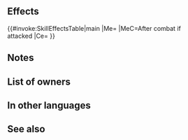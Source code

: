 {{Passive
|name=Scendscale
|type=A
|exclusive=1
|canUseMove={{MoveList|all}}
|canUseWeapon={{WeaponList|exclude=Staff}}
|1name=Scendscale
|1tagid=SID_覇神断竜剣
|1effect=Deals damage = 25% of unit's Atk, but after combat, if unit attacked, deals 7 damage to unit.
|1required=-
|1cost=300
|properties=random_owner
}}
==Effects==
{{#invoke:SkillEffectsTable|main
|Me={{Eft|Damage|7}}
|MeC=After combat if<br>{{Tgt|Unit}} attacked
|Ce={{Eft|Damage Boost|25% of {{Tgt|Unit}}'s Atk}}
}}
==Notes==
{{AtkDamageBoost}}
{{IfUnitAttacked}}
{{DamageToUnit}}
==List of owners==
{{Skill Hero List}}
==In other languages==
{{OtherLanguages
|japanese=覇神断竜剣
|german=Allgewalt
|spanishEU=Fendragón
|spanishLA=Fendragón
|french=Fendragon
|italian=Ascensione
|chineseTW=霸神斷龍劍
|portuguese=Feredragão
}}
==See also==
{{See also skills|cond=Description LIKE '%deals damage =% of unit_s Atk%' AND Description NOT LIKE '%minus%' AND Description NOT LIKE '%boost resets%' OR Description LIKE '%boosts damage%by __% of unit_s Atk%'}}
{{Passives Navbox|A}}